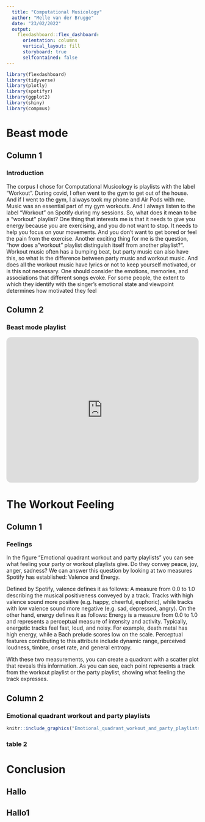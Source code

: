```yaml
---
  title: "Computational Musicology"
  author: "Melle van der Brugge"
  date: "23/02/2022"
  output:
    flexdashboard::flex_dashboard:
      orientation: columns
      vertical_layout: fill
      storyboard: true
      selfcontained: false
---
```

  
```r
library(flexdashboard)
library(tidyverse)
library(plotly)
library(spotifyr)
library(ggplot2)
library(shiny)
library(compmus)
```
  
  
# Beast mode

## Column 1 {data-width=650}
### Introduction
The corpus I chose for Computational Musicology is playlists with the label "Workout". During covid, I often went to the gym to get out of the house. And if I went to the gym, I always took my phone and Air Pods with me. Music was an essential part of my gym workouts. And I always listen to the label "Workout" on Spotify during my sessions. 
So, what does it mean to be a "workout" playlist? One thing that interests me is that it needs to give you energy because you are exercising, and you do not want to stop. It needs to help you focus on your movements. And you don't want to get bored or feel the pain from the exercise. Another exciting thing for me is the question, "how does a "workout" playlist distinguish itself from another playlist?". Workout music often has a bumping beat, but party music can also have this, so what is the difference between party music and workout music. And does all the workout music have lyrics or not to keep yourself motivated, or is this not necessary. One should consider the emotions, memories, and associations that different songs evoke. For some people, the extent to which they identify with the singer's emotional state and viewpoint determines how motivated they feel



## Column 2 {data-width=350}
### Beast mode playlist
<iframe style="border-radius:12px" src="https://open.spotify.com/embed/playlist/37i9dQZF1DX76Wlfdnj7AP?utm_source=generator" width="100%" height="380" frameBorder="0" allowfullscreen="" allow="autoplay; clipboard-write; encrypted-media; fullscreen; picture-in-picture"></iframe>


# The Workout Feeling

## Column 1 {data-width=650}
### Feelings 
In the figure "Emotional quadrant workout and party playlists" you can see what feeling your party or workout playlists give. Do they convey peace, joy, anger, sadness? We can answer this question by looking at two measures Spotify has established: Valence and Energy. 

Defined by Spotify, valence defines it as follows: A measure from 0.0 to 1.0 describing the musical positiveness conveyed by a track. Tracks with high valence sound more positive (e.g. happy, cheerful, euphoric), while tracks with low valence sound more negative (e.g. sad, depressed, angry). 
On the other hand, energy defines it as follows: Energy is a measure from 0.0 to 1.0 and represents a perceptual measure of intensity and activity. Typically, energetic tracks feel fast, loud, and noisy. For example, death metal has high energy, while a Bach prelude scores low on the scale. Perceptual features contributing to this attribute include dynamic range, perceived loudness, timbre, onset rate, and general entropy. 

With these two measurements, you can create a quadrant with a scatter plot that reveals this information. As you can see, each point represents a track from the workout playlist or the party playlist, showing what feeling the track expresses.

## Column 2 {data-width=350, .tabset}
### Emotional quadrant workout and party playlists
```r
knitr::include_graphics("Emotional_quadrant_workout_and_party_playlists.png")
```

### table 2



# Conclusion

## Hallo {data-width=500}

## Hallo1 {data-width=500}
